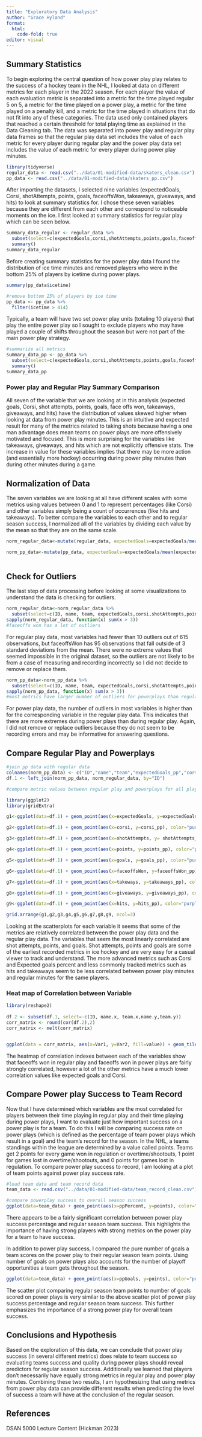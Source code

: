 ```yaml
---
title: "Exploratory Data Analysis"
author: "Grace Hyland"
format:
  html:
    code-fold: true
editor: visual
---
```


## Summary Statistics

To begin exploring the central question of how power play play relates to the success of a hockey team in the NHL, I looked at data on different metrics for each player in the 2022 season. For each player the value of each evaluation metric is separated into a metric for the time played regular 5 on 5, a metric for the time played on a power play, a metric for the time played on a penalty kill, and a metric for the time played in situations that do not fit into any of these categories. The data used only contained players that reached a certain threshold for total playing time as explained in the Data Cleaning tab. The data was separated into power play and regular play data frames so that the regular play data set includes the value of each metric for every player during regular play and the power play data set includes the value of each metric for every player during power play minutes.

```r
library(tidyverse)
regular_data <- read.csv("../data/01-modified-data/skaters_clean.csv")
pp_data <- read.csv("../data/01-modified-data/skaters_pp.csv")
```

After importing the datasets, I selected nine variables (expectedGoals, Corsi, shotAttempts, points, goals, faceoffsWon, takeaways, giveaways, and hits) to look at summary statistics for. I chose these seven variables because they are different from each other and correspond to noticeable moments on the ice. I first looked at summary statistics for regular play which can be seen below.

```r
summary_data_regular <- regular_data %>%
  subset(select=c(expectedGoals,corsi,shotAttempts,points,goals,faceoffsWon,takeways,giveaways,hits)) %>%
  summary()
summary_data_regular
```

Before creating summary statistics for the power play data I found the distribution of ice time minutes and removed players who were in the bottom 25% of players by icetime during power plays.

```r
summary(pp_data$icetime)

#remove bottom 25% of players by ice time
pp_data <- pp_data %>%
  filter(icetime > 414)
```

Typically, a team will have two set power play units (totaling 10 players) that play the entire power play so I sought to exclude players who may have played a couple of shifts throughout the season but were not part of the main power play strategy.

```r
#summarize all metrics
summary_data_pp <- pp_data %>%
  subset(select=c(expectedGoals,corsi,shotAttempts,points,goals,faceoffsWon,takeways,giveaways,hits)) %>%
  summary()
summary_data_pp
```

### Power play and Regular Play Summary Comparison

All seven of the variable that we are looking at in this analysis (expected goals, Corsi, shot attempts, points, goals, face offs won, takeaways, giveaways, and hits) have the distribution of values skewed higher when looking at data from power play minutes. This is an intuitive and expected result for many of the metrics related to taking shots because having a one man advantage does mean teams on power plays are more offensively motivated and focused. This is more surprising for the variables like takeaways, giveaways, and hits which are not explicitly offensive stats. The increase in value for these variables implies that there may be more action (and essentially more hockey) occurring during power play minutes than during other minutes during a game.

## Normalization of Data

The seven variables we are looking at all have different scales with some metrics using values between 0 and 1 to represent percentages (like Corsi) and other variables simply being a count of occurrences (like hits and takeaways). To better compare the variables to each other and to regular season success, I normalized all of the variables by dividing each value by the mean so that they are on the same scale.

```r

norm_regular_data<-mutate(regular_data, expectedGoals=expectedGoals/mean(expectedGoals), corsi=corsi/mean(corsi), shotAttempts=shotAttempts/mean(shotAttempts), points=points/mean(points), goals=goals/mean(goals), faceoffsWon=faceoffsWon/mean(faceoffsWon),takeways=takeways/mean(takeways),giveaways=giveaways/mean(giveaways),hits=hits/mean(hits))

norm_pp_data<-mutate(pp_data, expectedGoals=expectedGoals/mean(expectedGoals), corsi=corsi/mean(corsi), shotAttempts=shotAttempts/mean(shotAttempts), points=points/mean(points), goals=goals/mean(goals), faceoffsWon=faceoffsWon/mean(faceoffsWon),takeways=takeways/mean(takeways),giveaways=giveaways/mean(giveaways),hits=hits/mean(hits))
 
```

## Check for Outliers

The last step of data processing before looking at some visualizations to understand the data is checking for outliers.

```r
norm_regular_data<-norm_regular_data %>%
  subset(select=c(ID, name, team, expectedGoals,corsi,shotAttempts,points,goals,faceoffsWon,takeways,giveaways,hits))
sapply(norm_regular_data, function(x) sum(x > 3)) 
#faceoffs won has a lot of outliers

```

For regular play data, most variables had fewer than 10 outliers out of 615 observations, but faceoffsWon has 95 observations that fall outside of 3 standard deviations from the mean. There were no extreme values that seemed impossible in the original dataset, so the outliers are not likely to be from a case of measuring and recording incorrectly so I did not decide to remove or replace them.

```r
norm_pp_data<-norm_pp_data %>%
  subset(select=c(ID, name, team, expectedGoals,corsi,shotAttempts,points,goals,faceoffsWon,takeways,giveaways,hits))
sapply(norm_pp_data, function(x) sum(x > 3))  
#most metrics have larger number of outliers for powerplays than regular play

```

For power play data, the number of outliers in most variables is higher than for the corresponding variable in the regular play data. This indicates that there are more extremes during power plays than during regular play. Again, I did not remove or replace outliers because they do not seem to be recording errors and may be informative for answering questions.

## Compare Regular Play and Powerplays

```r
#join pp data with regular data
colnames(norm_pp_data) <- c("ID","name","team","expectedGoals_pp","corsi_pp","shotAttempts_pp","points_pp","goals_pp","faceoffsWon_pp","takeaways_pp","giveaways_pp","hits_pp")
df.1 <- left_join(norm_pp_data, norm_regular_data, by="ID")
```

```r
#compare metric values between regular play and powerplays for all players

library(ggplot2)
library(gridExtra)

g1<-ggplot(data=df.1) + geom_point(aes(x=expectedGoals, y=expectedGoals_pp), color="purple") + theme_bw() + labs(title="Expected Goals Percentage", x="Regular Play", y="Power Play")

g2<-ggplot(data=df.1) + geom_point(aes(x=corsi, y=corsi_pp), color="purple") + theme_bw() + labs(title="Corsi Percentage", x="Regular Play", y="Power Play")

g3<-ggplot(data=df.1) + geom_point(aes(x=shotAttempts, y= shotAttempts_pp), color="purple") + theme_bw() + labs(title="Shot Attempts", x="Regular Play", y="Power Play")

g4<-ggplot(data=df.1) + geom_point(aes(x=points, y=points_pp), color="purple") + theme_bw() + labs(title="Points", x="Regular Play", y="Power Play")

g5<-ggplot(data=df.1) + geom_point(aes(x=goals, y=goals_pp), color="purple") + theme_bw() + labs(title="Goals", x="Regular Play", y="Power Play")

g6<-ggplot(data=df.1) + geom_point(aes(x=faceoffsWon, y=faceoffsWon_pp), color="purple") + theme_bw() + labs(title="Faceoffs Won", x="Regular Play", y="Power Play")

g7<-ggplot(data=df.1) + geom_point(aes(x=takeways, y=takeaways_pp), color="purple") + theme_bw() + labs(title="Takeaways", x="Regular Play", y="Power Play")

g8<-ggplot(data=df.1) + geom_point(aes(x=giveaways, y=giveaways_pp), color="purple") + theme_bw() + labs(title="Giveaways", x="Regular Play", y="Power Play")

g9<-ggplot(data=df.1) + geom_point(aes(x=hits, y=hits_pp), color="purple") + theme_bw() + labs(title="Hits", x="Regular Play", y="Power Play")

grid.arrange(g1,g2,g3,g4,g5,g6,g7,g8,g9, ncol=3)
```

Looking at the scatterplots for each variable it seems that some of the metrics are relatively correlated between the power play data and the regular play data. The variables that seem the most linearly correlated are shot attempts, points, and goals. Shot attempts, points and goals are some of the earliest recorded metrics in ice hockey and are very easy for a casual viewer to track and understand. The more advanced metrics such as Corsi and Expected goals percent and less commonly tracked metrics such as hits and takeaways seem to be less correlated between power play minutes and regular minutes for the same players.

### Heat map of Correlation between Variable

```r
library(reshape2)
 
df.2 <- subset(df.1, select=-c(ID, name.x, team.x,name.y,team.y))
corr_matrix <- round(cor(df.2),2)
corr_matrix <- melt(corr_matrix)


ggplot(data = corr_matrix, aes(x=Var1, y=Var2, fill=value)) + geom_tile() + theme(axis.text.x = element_text(angle = 45, vjust = 0.5, hjust=1))
```

The heatmap of correlation indexes between each of the variables show that faceoffs won in regular play and faceoffs won in power plays are fairly strongly correlated, however a lot of the other metrics have a much lower correlation values like expected goals and Corsi.

## Compare Power play Success to Team Record

Now that I have determined which variables are the most correlated for players between their time playing in regular play and their time playing during power plays, I want to evaluate just how important success on a power play is for a team. To do this I will be comparing success rate on power plays (which is defined as the percentage of team power plays which result in a goal) and the team's record for the season. In the NHL, a teams standings within the league are determined by a value called points. Teams get 2 points for every game won in regulation or overtime/shootouts, 1 point for games lost in overtime/shootouts, and 0 points for games lost in regulation. To compare power play success to record, I am looking at a plot of team points against power play success rate.

```r
#load team data and team record data
team_data <- read.csv("../data/01-modified-data/team_record_clean.csv")

```

```r
#compare powerplay success to overall season success
ggplot(data=team_data) + geom_point(aes(x=ppPercent, y=points), color="purple") + theme_bw() + labs(title="Regular Season Success Based on Power Play Success", x="Power Play Percent", y="Team Points")


```

There appears to be a fairly significant correlation between power play success percentage and regular season team success. This highlights the importance of having strong players with strong metrics on the power play for a team to have success.

In addition to power play success, I compared the pure number of goals a team scores on the power play to their regular season team points. Using number of goals on power plays also accounts for the number of playoff opportunities a team gets throughout the season.

```r
ggplot(data=team_data) + geom_point(aes(x=ppGoals, y=points), color="purple") + theme_bw() + labs(title="Regular Season Success Based on Power Play Goals", x="Power Play Goals", y="Team Points")

```

The scatter plot comparing regular season team points to number of goals scored on power plays is very similar to the above scatter plot of power play success percentage and regular season team success. This further emphasizes the importance of a strong power play for overall team success.

## Conclusions and Hypothesis

Based on the exploration of this data, we can conclude that power play success (in several different metrics) does relate to team success so evaluating teams success and quality during power plays should reveal predictors for regular season success. Additionally we learned that players don't necessarily have equally strong metrics in regular play and power play minutes. Combining these two results, I am hypothesizing that using metrics from power play data can provide different results when predicting the level of success a team will have at the conclusion of the regular season.

## References

DSAN 5000 Lecture Content (Hickman 2023)
